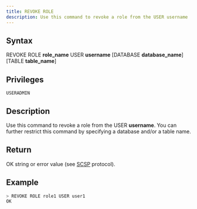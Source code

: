 ```yaml
---
title: REVOKE ROLE
description: Use this command to revoke a role from the USER username
---
```


## Syntax

REVOKE ROLE **role_name** USER **username** [DATABASE **database_name**] [TABLE **table_name**]

## Privileges

```
USERADMIN
```

## Description

Use this command to revoke a role from the USER **username**. You can further restrict this command by specifying a database and/or a table name.

## Return

OK string or error value (see [SCSP](https://github.com/sqlitecloud/sdk/blob/master/PROTOCOL.md) protocol).

## Example

```bash
> REVOKE ROLE role1 USER user1
OK
```
